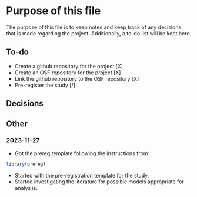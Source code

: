 # Purpose of this file
The purpose of this file is to keep notes and keep track of any decisions that
is made regarding the project. Additionally, a to-do list will be kept here.

## To-do
- Create a github repository for the project                                [X]
- Create an OSF repository for the project                                  [X]
- Link the github repository to the OSF repository                          [X]
- Pre-register the study                                                    [/]


## Decisions


## Other
### 2023-11-27
- Got the prereg template following the instructions from:
```r
library(prereg)
```
- Started with the pre-registration template for the study.
- Started investigating the literature for possible models appropriate for analys
is.


